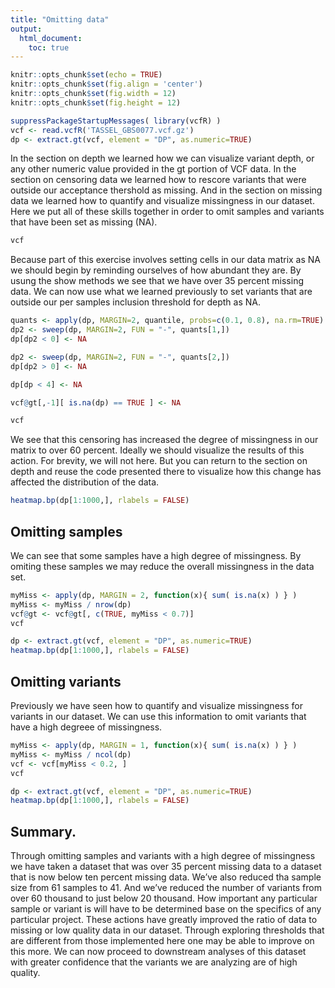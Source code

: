 ```yaml
---
title: "Omitting data"
output:
  html_document:
    toc: true
---
```



```r
knitr::opts_chunk$set(echo = TRUE)
knitr::opts_chunk$set(fig.align = 'center')
knitr::opts_chunk$set(fig.width = 12)
knitr::opts_chunk$set(fig.height = 12)
```


```r
suppressPackageStartupMessages( library(vcfR) )
vcf <- read.vcfR('TASSEL_GBS0077.vcf.gz')
dp <- extract.gt(vcf, element = "DP", as.numeric=TRUE)
```


In the section on depth we learned how we can visualize variant depth, or any other numeric value provided in the gt portion of VCF data.
In the section on censoring data we learned how to rescore variants that were outside our acceptance thershold as missing.
And in the section on missing data we learned how to quantify and visualize missingness in our dataset.
Here we put all of these skills together in order to omit samples and variants that have been set as missing (NA).



```r
vcf
```


Because part of this exercise involves setting cells in our data matrix as NA we should begin by reminding ourselves of how abundant they are.
By usung the show methods we see that we have over 35 percent missing data.
We can now use what we learned previously to set variants that are outside our per samples inclusion threshold for depth as NA.


```r
quants <- apply(dp, MARGIN=2, quantile, probs=c(0.1, 0.8), na.rm=TRUE)
dp2 <- sweep(dp, MARGIN=2, FUN = "-", quants[1,])
dp[dp2 < 0] <- NA

dp2 <- sweep(dp, MARGIN=2, FUN = "-", quants[2,])
dp[dp2 > 0] <- NA

dp[dp < 4] <- NA

vcf@gt[,-1][ is.na(dp) == TRUE ] <- NA
```



```r
vcf
```


We see that this censoring has increased the degree of missingness in our matrix to over 60 percent.
Ideally we should visualize the results of this action.
For brevity, we will not here.
But you can return to the section on depth and reuse the code presented there to visualize how this change has affected the distribution of the data.



```r
heatmap.bp(dp[1:1000,], rlabels = FALSE)
```


## Omitting samples

We can see that some samples have a high degree of missingness.
By omiting these samples we may reduce the overall missingness in the data set.


```r
myMiss <- apply(dp, MARGIN = 2, function(x){ sum( is.na(x) ) } )
myMiss <- myMiss / nrow(dp)
vcf@gt <- vcf@gt[, c(TRUE, myMiss < 0.7)]
vcf
```



```r
dp <- extract.gt(vcf, element = "DP", as.numeric=TRUE)
heatmap.bp(dp[1:1000,], rlabels = FALSE)
```


## Omitting variants


Previously we have seen how to quantify and visualize missingness for variants in our dataset.
We can use this information to omit variants that have a high degreee of missingness.



```r
myMiss <- apply(dp, MARGIN = 1, function(x){ sum( is.na(x) ) } )
myMiss <- myMiss / ncol(dp)
vcf <- vcf[myMiss < 0.2, ]
vcf
```


```r
dp <- extract.gt(vcf, element = "DP", as.numeric=TRUE)
heatmap.bp(dp[1:1000,], rlabels = FALSE)
```


## Summary.

Through omitting samples and variants with a high degree of missingness we have taken a dataset that was over 35 percent missing data to a dataset that is now below ten percent missing data.
We've also reduced tha sample size from 61 samples to 41.
And we've reduced the number of variants from over 60 thousand to just below 20 thousand.
How important any particular sample or variant is will have to be determined base on the specifics of any particular project.
These actions have greatly improved the ratio of data to missing or low quality data in our dataset.
Through exploring thresholds that are different from those implemented here one may be able to improve on this more.
We can now proceed to downstream analyses of this dataset with greater confidence that the variants we are analyzing are of high quality.


